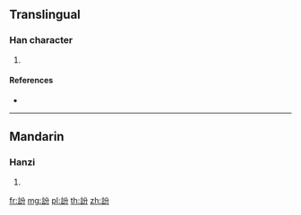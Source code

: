 {{character info/new}}
==Translingual==

===Han character===
{{Han char|rn=149|rad=言|as=04|sn=11|four=|canj=YRCSH}}

# {{defn|Han|sort=言04}}

====References====
* {{Han ref|kx=1149.110|dkj=35259|dj=1616.130|hdz=63949.020|uh=8A1C|ud=35356}}

----

==Mandarin==

===Hanzi===
{{cmn-hanzi|pin=[[fēn]] ([[fen1]])|wg=fen<sup>1</sup>}}

# {{defn|lang=cmn|sort=言04}}

[[fr:訜]]
[[mg:訜]]
[[pl:訜]]
[[th:訜]]
[[zh:訜]]